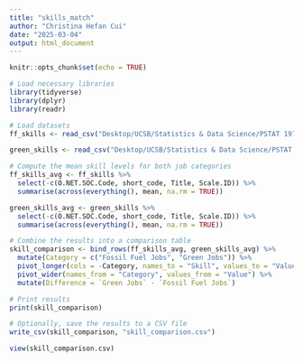 ```yaml
---
title: "skills_match"
author: "Christina Hefan Cui"
date: "2025-03-04"
output: html_document
---
```


```r
knitr::opts_chunk$set(echo = TRUE)
```

```r
# Load necessary libraries
library(tidyverse)
library(dplyr)
library(readr)

# Load datasets
ff_skills <- read_csv("Desktop/UCSB/Statistics & Data Science/PSTAT 197/capstone-project2035/Data/skills_ff_lvl.csv")

green_skills <- read_csv("Desktop/UCSB/Statistics & Data Science/PSTAT 197/capstone-project2035/Data/skills_green_lvl.csv")

# Compute the mean skill levels for both job categories
ff_skills_avg <- ff_skills %>%
  select(-c(O.NET.SOC.Code, short_code, Title, Scale.ID)) %>%
  summarise(across(everything(), mean, na.rm = TRUE))

green_skills_avg <- green_skills %>%
  select(-c(O.NET.SOC.Code, short_code, Title, Scale.ID)) %>%
  summarise(across(everything(), mean, na.rm = TRUE))

# Combine the results into a comparison table
skill_comparison <- bind_rows(ff_skills_avg, green_skills_avg) %>%
  mutate(Category = c("Fossil Fuel Jobs", "Green Jobs")) %>%
  pivot_longer(cols = -Category, names_to = "Skill", values_to = "Value") %>%
  pivot_wider(names_from = "Category", values_from = "Value") %>%
  mutate(Difference = `Green Jobs` - `Fossil Fuel Jobs`)

# Print results
print(skill_comparison)

# Optionally, save the results to a CSV file
write_csv(skill_comparison, "skill_comparison.csv")

```
```r
view(skill_comparison.csv)
```


